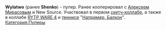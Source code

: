{{Инфобокс для пуперов
|title2=Wylatwo
|другие_ники=Shenko
|image3=[[Файл:Wylatwo.jpg|left]]
|caption3=
|сферы_творчества=RYTP
|год_начала=2013
|image4=
|caption4=
|имя_фамилия=Константин Шелковников
|дата_рождения=
|место_проживания=
|ссылки=
*[https://www.youtube.com/user/TheOfficcialShenko Youtube]
}}
'''Wylatwo''' (ранее '''Shenko''') - пупер. Ранее кооперировал с [[MPAK|Алексеем Мирасовым]] и New Source. Участвовал в первом [[Коллаб#Sketch-collab|скетч-коллабе]], а также в коллабе [https://www.youtube.com/watch?v=axt6jthT7dE RYTP WARE 4] и [[теннис]]е "[[Например, Балкон]]".
[[Категория:Пуперы]]